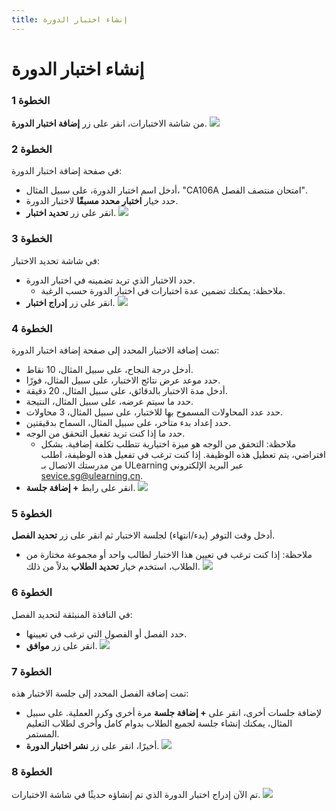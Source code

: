 ---
title: إنشاء اختبار الدورة
---


# إنشاء اختبار الدورة

### الخطوة 1
من شاشة الاختبارات، انقر على زر **إضافة اختبار الدورة**.
![](/img/ulearning/teacher/exam13.png)

### الخطوة 2
في صفحة إضافة اختبار الدورة:
- أدخل اسم اختبار الدورة، على سبيل المثال، "CA106A امتحان منتصف الفصل".
- حدد خيار **اختبار محدد مسبقًا** لاختبار الدورة.
- انقر على زر **تحديد اختبار**.
![](/img/ulearning/teacher/exam14.png)

### الخطوة 3
في شاشة تحديد الاختبار:
- حدد الاختبار الذي تريد تضمينه في اختبار الدورة.
  - ملاحظة: يمكنك تضمين عدة اختبارات في اختبار الدورة حسب الرغبة.
- انقر على زر **إدراج اختبار**.
![](/img/ulearning/teacher/exam15.png)

### الخطوة 4
تمت إضافة الاختبار المحدد إلى صفحة إضافة اختبار الدورة:
- أدخل درجة النجاح، على سبيل المثال، 10 نقاط.
- حدد موعد عرض نتائج الاختبار، على سبيل المثال، فورًا.
- أدخل مدة الاختبار بالدقائق، على سبيل المثال، 20 دقيقة.
- حدد ما سيتم عرضه، على سبيل المثال، النتيجة.
- حدد عدد المحاولات المسموح بها للاختبار، على سبيل المثال، 3 محاولات.
- حدد إعداد بدء متأخر، على سبيل المثال، السماح بدقيقتين.
- حدد ما إذا كنت تريد تفعيل التحقق من الوجه.
  - ملاحظة: التحقق من الوجه هو ميزة اختيارية تتطلب تكلفة إضافية. بشكل افتراضي، يتم تعطيل هذه الوظيفة. إذا كنت ترغب في تفعيل هذه الوظيفة، اطلب من مدرستك الاتصال بـ ULearning عبر البريد الإلكتروني sevice.sg@ulearning.cn.
- انقر على رابط **+ إضافة جلسة**.
![](/img/ulearning/teacher/exam16.png)

### الخطوة 5
أدخل وقت التوفر (بدء/انتهاء) لجلسة الاختبار ثم انقر على زر **تحديد الفصل**.
- ملاحظة: إذا كنت ترغب في تعيين هذا الاختبار لطالب واحد أو مجموعة مختارة من الطلاب، استخدم خيار **تحديد الطلاب** بدلاً من ذلك.
![](/img/ulearning/teacher/exam17.png)

### الخطوة 6
في النافذة المنبثقة لتحديد الفصل:
- حدد الفصل أو الفصول التي ترغب في تعيينها.
- انقر على زر **موافق**.
![](/img/ulearning/teacher/exam18.png)

### الخطوة 7
تمت إضافة الفصل المحدد إلى جلسة الاختبار هذه:
- لإضافة جلسات أخرى، انقر على **+ إضافة جلسة** مرة أخرى وكرر العملية. على سبيل المثال، يمكنك إنشاء جلسة لجميع الطلاب بدوام كامل وأخرى لطلاب التعليم المستمر.
- أخيرًا، انقر على زر **نشر اختبار الدورة**.
![](/img/ulearning/teacher/exam19.png)

### الخطوة 8
تم الآن إدراج اختبار الدورة الذي تم إنشاؤه حديثًا في شاشة الاختبارات.
![](/img/ulearning/teacher/exam20.png)
